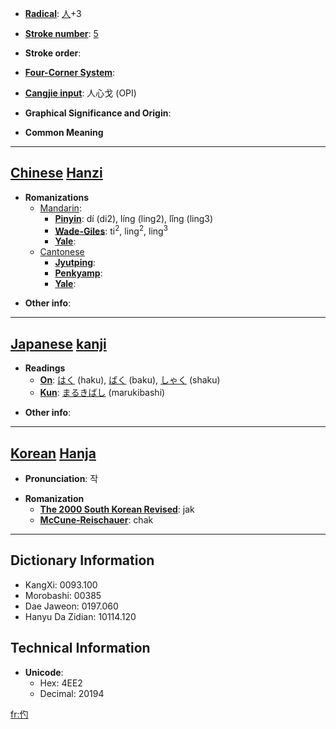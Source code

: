 * '''[[Wiktionary:Chinese radical index| Radical]]''': [[Wiktionary:Chinese radical index 人|人]]+3

* '''[[Wiktionary:Chinese total strokes index|Stroke number]]''': [[Wiktionary:Chinese total strokes index 5|5]]

* '''Stroke order''': 

* '''[[Wiktionary:Chinese four corner index|Four-Corner System]]''': 

* '''[[Wiktionary:Chinese Cangjie index|Cangjie input]]''': 人心戈 (OPI)

* '''Graphical Significance and Origin''': 

* '''Common Meaning'''

----

== [[Chinese]] [[Hanzi]] ==

* '''Romanizations'''
** [[Mandarin]]:
*** '''[[Pinyin]]''': dí (di2), líng (ling2), lǐng (ling3)
*** '''[[Wade-Giles]]''': ti<sup>2</sup>, ling<sup>2</sup>, ling<sup>3</sup>
*** '''[[Yale]]''': 
**[[Cantonese]]
***'''[[Jyutping]]''':
***'''[[Penkyamp]]''': 
***'''[[Yale]]''': 

* '''Other info''': 

----

== [[Japanese]] [[kanji]] ==

* '''Readings'''
** '''[[On]]''': [[はく]] (haku), [[ばく]] (baku), [[しゃく]] (shaku)
** '''[[Kun]]''': [[まるきばし]] (marukibashi)

* '''Other info''':  

----

== [[Korean]] [[Hanja]] ==

* '''Pronunciation''': 작

* '''Romanization'''
** '''[[The 2000 South Korean Revised Romanization|The 2000 South Korean Revised]]''': jak
** '''[[McCune-Reischauer]]''': chak

----

== Dictionary Information ==

* KangXi: 0093.100
* Morobashi: 00385
* Dae Jaweon: 0197.060
* Hanyu Da Zidian: 10114.120

== Technical Information ==

* '''Unicode''':
** Hex: 4EE2
** Decimal: 20194

[[fr:仢]]